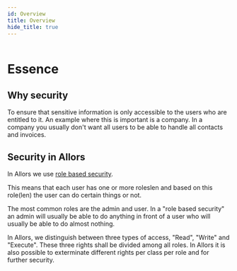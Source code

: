 ```yaml
---
id: Overview
title: Overview
hide_title: true
---
```



<Header title="Security in Allors"></Header>

# Essence

## Why security

To ensure that sensitive information is only accessible to the users who are entitled to it. An example where this is important is a company. In a company you usually don't want all users to be able to handle all contacts and invoices.

## Security in Allors

In Allors we use [role based security](https://en.wikipedia.org/wiki/Role-based_access_control).

This means that each user has one or more roleslen and based on this role(len) the user can do certain things or not.

The most common roles are the admin and user. In a "role based security" an admin will usually be able to do anything in front of a user who will usually be able to do almost nothing.

In Allors, we distinguish between three types of access, "Read", "Write" and "Execute". These three rights shall be divided among all roles. In Allors it is also possible to exterminate different rights per class per role and for further security.
